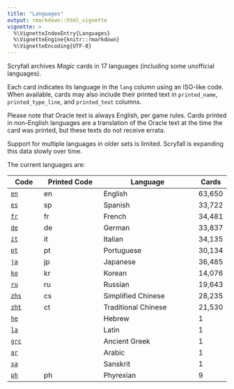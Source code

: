 ```yaml
---
title: "Languages"
output: rmarkdown::html_vignette
vignette: >
  %\VignetteIndexEntry{Languages}
  %\VignetteEngine{knitr::rmarkdown}
  %\VignetteEncoding{UTF-8}
---
```


Scryfall archives _Magic_ cards in 17 languages (including some unofficial
languages).

Each card indicates its language in the `lang` column using an ISO-like code.
When available, cards may also include their printed text in `printed_name`,
`printed_type_line`, and `printed_text` columns.

Please note that Oracle text is always English, per game rules. Cards printed in
non-English languages are a translation of the Oracle text at the time the card
was printed, but these texts do not receive errata.

Support for multiple languages in older sets is limited. Scryfall is expanding
this data slowly over time.

The current languages are:

| Code    | Printed Code | Language            | Cards  |
| ------- | ------------ | ------------------- | ------ |
| [`en`](https://scryfall.com/search?order=released&q=lang%3Aen&unique=prints)   | en           | English             | 63,650 |
| [`es`](https://scryfall.com/search?order=released&q=lang%3Aes&unique=prints)   | sp           | Spanish             | 33,722 |
| [`fr`](https://scryfall.com/search?order=released&q=lang%3Afr&unique=prints)   | fr           | French              | 34,481 |
| [`de`](https://scryfall.com/search?order=released&q=lang%3Ade&unique=prints)   | de           | German              | 33,837 |
| [`it`](https://scryfall.com/search?order=released&q=lang%3Ait&unique=prints)   | it           | Italian             | 34,135 |
| [`pt`](https://scryfall.com/search?order=released&q=lang%3Apt&unique=prints)   | pt           | Portuguese          | 30,134 |
| [`ja`](https://scryfall.com/search?order=released&q=lang%3Aja&unique=prints)   | jp           | Japanese            | 36,485 |
| [`ko`](https://scryfall.com/search?order=released&q=lang%3Ako&unique=prints)   | kr           | Korean              | 14,076 |
| [`ru`](https://scryfall.com/search?order=released&q=lang%3Aru&unique=prints)   | ru           | Russian             | 19,643 |
| [`zhs`](https://scryfall.com/search?order=released&q=lang%3Azhs&unique=prints) | cs           | Simplified Chinese  | 28,235 |
| [`zht`](https://scryfall.com/search?order=released&q=lang%3Azht&unique=prints) | ct           | Traditional Chinese | 21,530 |
| [`he`](https://scryfall.com/search?order=released&q=lang%3Ahe&unique=prints)   |              | Hebrew              | 1      |
| [`la`](https://scryfall.com/search?order=released&q=lang%3Ala&unique=prints)   |              | Latin               | 1      |
| [`grc`](https://scryfall.com/search?order=released&q=lang%3Agrc&unique=prints) |              | Ancient Greek       | 1      |
| [`ar`](https://scryfall.com/search?order=released&q=lang%3Aar&unique=prints)   |              | Arabic              | 1      |
| [`sa`](https://scryfall.com/search?order=released&q=lang%3Asa&unique=prints)   |              | Sanskrit            | 1      |
| [`ph`](https://scryfall.com/search?order=released&q=lang%3Aph&unique=prints)   | ph           | Phyrexian           | 9      |

